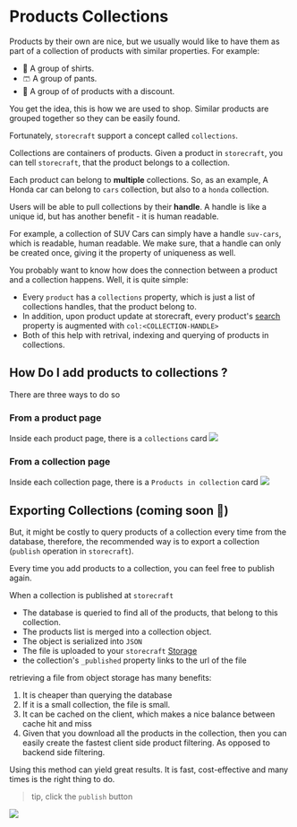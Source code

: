 # Products Collections

Products by their own are nice, but we usually would like to have them
as part of a collection of products with similar properties.
For example:
- 👕 A group of shirts.
- 🩳 A group of pants.
- 💸 A group of of products with a discount.

You get the idea, this is how we are used to shop. Similar products are grouped
together so they can be easily found.

Fortunately, `storecraft` support a concept called `collections`. 

Collections are containers of products. Given a product in `storecraft`,
you can tell `storecraft`, that the product belongs to a collection.

Each product can belong to **multiple** collections. So, as an example,
A Honda car can belong to `cars` collection, but also to a `honda` collection.

Users will be able to pull collections by their **handle**. A handle is like a 
unique id, but has another benefit - it is human readable.

For example, a collection of SUV Cars can simply have a handle `suv-cars`, which
is readable, human readable. We make sure, that a handle can only be created once,
giving it the property of uniqueness as well.

You probably want to know how does the connection between a product and a collection
happens. Well, it is quite simple:
- Every `product` has a `collections` property, which is just a list of collections handles, that
the product belong to.
- In addition, upon product update at storecraft, every product's [search](schema/definitions#ProductData) property is augmented
with `col:<COLLECTION-HANDLE>`
- Both of this help with retrival, indexing and querying of products in collections.

## How Do I add products to collections ?
There are three ways to do so

### From a product page
Inside each product page, there is a `collections` card
<Image src='/docs/main/admin-collections-1.webp' className='w-3/4 sm:w-[300px] mx-auto  mt-5'  />

### From a collection page
Inside each collection page, there is a `Products in collection` card
<Image src='/docs/main/admin-collections-2.webp' className='w-3/4 sm:w-[300px] mx-auto  mt-5' />

## Exporting Collections (coming soon 🧪)
But, it might be costly to query products of a collection every time from the database,
therefore, the recommended way is to export a collection (`publish` operation in `storecraft`).

Every time you add products to a collection, you can feel free to publish again.

When a collection is published at `storecraft`
- The database is queried to find all of the products, that belong to this collection.
- The products list is merged into a collection object.
- The object is serialized into `JSON`
- The file is uploaded to your `storecraft` [Storage](backend/storage)
- the collection's `_published` property links to the url of the file

retrieving a file from object storage has many benefits:
1. It is cheaper than querying the database
2. If it is a small collection, the file is small.
3. It can be cached on the client, which makes a nice balance between cache hit and miss
4. Given that you download all the products in the collection, then you can easily create the fastest
client side product filtering. As opposed to backend side filtering.

Using this method can yield great results. It is fast, cost-effective and many times is
the right thing to do.

> tip, click the `publish` button

<Image src='/docs/main/admin-collections-0.webp' className='w-3/4 sm:w-[300px] mx-auto mt-5' />
